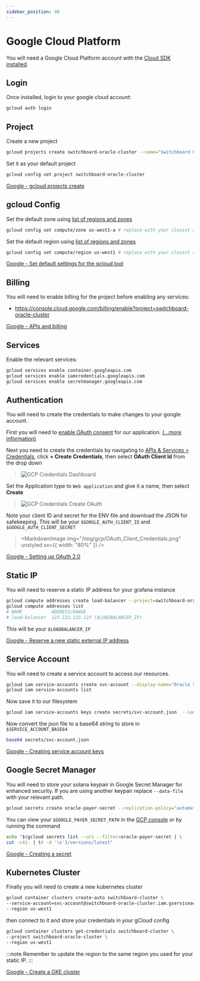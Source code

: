 ```yaml
---
sidebar_position: 40
---
```



# Google Cloud Platform

You will need a Google Cloud Platform account with the [Cloud SDK installed](https://cloud.google.com/sdk/docs/install).

## Login

Once installed, login to your google cloud account:

```bash
gcloud auth login
```

## Project

Create a new project

```bash
gcloud projects create switchboard-oracle-cluster --name="Switchboard Oracle"
```

Set it as your default project

```bash
gcloud config set project switchboard-oracle-cluster
```

[Google - gcloud projects create](https://cloud.google.com/sdk/gcloud/reference/projects/create)

## gcloud Config

Set the default zone using [list of regions and zones](https://cloud.google.com/compute/docs/regions-zones#available)

```bash
gcloud config set compute/zone us-west1-a # replace with your closest region
```

Set the default region using [list of regions and zones](https://cloud.google.com/compute/docs/regions-zones#available)

```bash
gcloud config set compute/region us-west1 # replace with your closest region
```

[Google - Set default settings for the gcloud tool](https://cloud.google.com/kubernetes-engine/docs/quickstart#autopilot)

## Billing

You will need to enable billing for the project before enabling any services:

- https://console.cloud.google.com/billing/enable?project=switchboard-oracle-cluster

[Google - APIs and billing](https://support.google.com/googleapi/answer/6158867?hl=en)

## Services

Enable the relevant services:

```bash
gcloud services enable container.googleapis.com
gcloud services enable iamcredentials.googleapis.com
gcloud services enable secretmanager.googleapis.com
```

## Authentication

You will need to create the credentials to make changes to your google account.

First you will need to [enable OAuth consent](https://console.cloud.google.com/apis/credentials/consent) for our application. [(...more information)](https://support.google.com/cloud/answer/6158849?authuser=3#userconsent&zippy=%2Cuser-consent)

Next you need to create the credentials by navigating to [APIs & Services > Credentials](https://console.cloud.google.com/apis/credentials), click **+ Create Credentials**, then select **OAuth Client Id** from the drop down

> ![GCP Credentials Dashboard](/img/gcp/Credentials_Dashboard.png)

Set the Application type to `Web application` and give it a name, then select **Create**

> ![GCP Credentials Create OAuth](/img/gcp/Create_OAuth.png)

Note your client ID and secret for the ENV file and download the JSON for safekeeping. This will be your `$GOOGLE_AUTH_CLIENT_ID` and `$GOOGLE_AUTH_CLIENT_SECRET`

> <MarkdownImage
>   img="/img/gcp/OAuth_Client_Credentials.png"
>   unstyled
>   sx={{ width: "80%" }}
> />

[Google - Setting up OAuth 2.0](https://support.google.com/cloud/answer/6158849?authuser=3)

## Static IP

You will need to reserve a static IP address for your grafana instance

```bash
gcloud compute addresses create load-balancer --project=switchboard-oracle-cluster
gcloud compute addresses list
# NAME           ADDRESS/RANGE
# load-balancer  123.123.123.123 ($LOADBALANCER_IP)
```

<!-- Could we use a grep to grab this value easier? -->

This will be your `$LOADBALANCER_IP`

[Google - Reserve a new static external IP address](https://cloud.google.com/compute/docs/ip-addresses/reserve-static-external-ip-address#reserve_new_static)

## Service Account

You will need to create a service account to access our resources.

```bash
gcloud iam service-accounts create svc-account --display-name="Oracle Service Account"
gcloud iam service-accounts list
```

Now save it to our filesystem

```bash
gcloud iam service-accounts keys create secrets/svc-account.json  --iam-account=svc-account@switchboard-oracle-cluster.iam.gserviceaccount.com
```

Now convert the json file to a base64 string to store in `$SERVICE_ACCOUNT_BASE64`

```bash
base64 secrets/svc-account.json
```

[Google - Creating service account keys](https://cloud.google.com/iam/docs/creating-managing-service-account-keys)

## Google Secret Manager

You will need to store your solana keypair in Google Secret Manager for enhanced security. If you are using another keypair replace `--data-file` with your relevant path.

```bash
gcloud secrets create oracle-payer-secret --replication-policy="automatic"  --data-file=secrets/authority-keypair.json
```

You can view your `$GOOGLE_PAYER_SECRET_PATH` in the [GCP console](https://console.cloud.google.com/security/secret-manager/secret/oracle-payer-secret/versions&project=switchboard-oracle-cluster) or by running the command

```bash
echo "$(gcloud secrets list --uri --filter=oracle-payer-secret | \
cut -c41- | tr -d '\n')/versions/latest"
```

[Google - Creating a secret](https://cloud.google.com/secret-manager/docs/creating-and-accessing-secrets)

## Kubernetes Cluster

Finally you will need to create a new kubernetes cluster

```bash
gcloud container clusters create-auto switchboard-cluster \
--service-account=svc-account@switchboard-oracle-cluster.iam.gserviceaccount.com \
--region us-west1
```

then connect to it and store your credentials in your gCloud config

```bash
gcloud container clusters get-credentials switchboard-cluster \
--project switchboard-oracle-cluster \
--region us-west1
```

:::note
Remember to update the region to the same region you used for your static IP.
:::

[Google - Create a GKE cluster](https://cloud.google.com/kubernetes-engine/docs/quickstart#autopilot)
